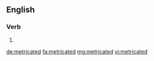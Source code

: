 ==English==

===Verb===
{{head|en}}

# {{en-past of|metricate}}

[[de:metricated]]
[[fa:metricated]]
[[mg:metricated]]
[[vi:metricated]]
